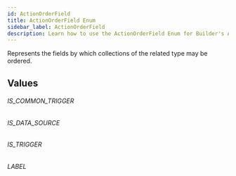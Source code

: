 ```yaml
---
id: ActionOrderField
title: ActionOrderField Enum
sidebar_label: ActionOrderField
description: Learn how to use the ActionOrderField Enum for Builder's API.
---
```


Represents the fields by which collections of the related type may be ordered.

## Values

###### IS_COMMON_TRIGGER

###### IS_DATA_SOURCE

###### IS_TRIGGER

###### LABEL
